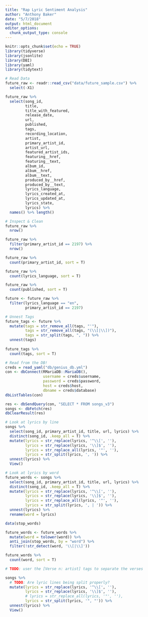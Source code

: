 ```yaml
---
title: "Rap Lyric Sentiment Analysis"
author: "Anthony Baker"
date: "5/7/2018"
output: html_document
editor_options: 
  chunk_output_type: console
---
```


```r
knitr::opts_chunk$set(echo = TRUE)
library(tidyverse)
library(jsonlite)
library(DBI)
library(yaml)
library(tidytext)
```

```r
# Read Data
future_raw <- readr::read_csv("data/future_sample.csv") %>%
  select(-X1)

future_raw %>%
  select(song_id,
         title, 
         title_with_featured,
         release_date,
         url, 
         published,
         tags,
         recording_location,
         artist,
         primary_artist_id,
         artist_url,
         featured_artist_ids,
         featuring__href,
         featuring__text,
         album_id,
         album__href,
         album__text,
         produced_by__href,
         produced_by__text,
         lyrics_language,
         lyrics_created_at,
         lyrics_updated_at,
         lyrics_state,
         lyrics) %>%
  names() %>% length()
```

```r
# Inspect & Clean
future_raw %>%
  nrow()

future_raw %>% 
  filter(primary_artist_id == 2197) %>%
  nrow()

future_raw %>% 
  count(primary_artist_id, sort = T)

future_raw %>% 
  count(lyrics_language, sort = T)

future_raw %>% 
  count(published, sort = T)

future <- future_raw %>%
  filter(lyrics_language == "en",
         primary_artist_id == 2197)
```

```r
# Unnest Tags
future_tags <- future %>%
  mutate(tags = str_remove_all(tags, "'"),
         tags = str_remove_all(tags, "(\\[|\\])"),
         tags = str_split(tags, ", ")) %>%
  unnest(tags)
  
future_tags %>%
  count(tags, sort = T)
```

```r
# Read from the DB!
creds = read_yaml("db/genius_db.yml")
con <- dbConnect(RMariaDB::MariaDB(), 
                 username = creds$username,
                 password = creds$password,
                 host = creds$host,
                 dbname = creds$database)
dbListTables(con)

res <- dbSendQuery(con, "SELECT * FROM songs_v3")
songs <- dbFetch(res)
dbClearResult(res)
```

```r
# Look at lyrics by line
songs %>%
  select(song_id, primary_artist_id, title, url, lyrics) %>%
  distinct(song_id, .keep_all = T) %>%
  mutate(lyrics = str_replace(lyrics, '^\\[', ''),
         lyrics = str_replace(lyrics, '\\]$', ''),
         lyrics = str_replace_all(lyrics, '"', ''),
         lyrics = str_split(lyrics, ', ')) %>%
  unnest(lyrics) %>%
  View()
```

```r
# Look at lyrics by word
future_words <- songs %>%
  select(song_id, primary_artist_id, title, url, lyrics) %>%
  distinct(song_id, .keep_all = T) %>%
  mutate(lyrics = str_replace(lyrics, '^\\[', ''),
         lyrics = str_replace(lyrics, '\\]$', ''),
         lyrics = str_replace_all(lyrics, '"', ''),
         lyrics = str_split(lyrics, ', | ')) %>%
  unnest(lyrics) %>%
  rename(word = lyrics)

data(stop_words)

future_words <- future_words %>%
  mutate(word = tolower(word)) %>%
  anti_join(stop_words, by = "word") %>%
  filter(!str_detect(word, '\\[|\\]'))

future_words %>%
  count(word, sort = T)
```

```r
# TODO: user the [Verse n: artist] tags to separate the verses
```

```r
songs %>%
  # TODO: Are lyric lines being split properly?
  mutate(lyrics = str_replace(lyrics, '^\\[', ''),
         lyrics = str_replace(lyrics, '\\]$', ''),
         # lyrics = str_replace_all(lyrics, '"', ''),
         lyrics = str_split(lyrics, '", "')) %>%
  unnest(lyrics) %>%
  View()
```

